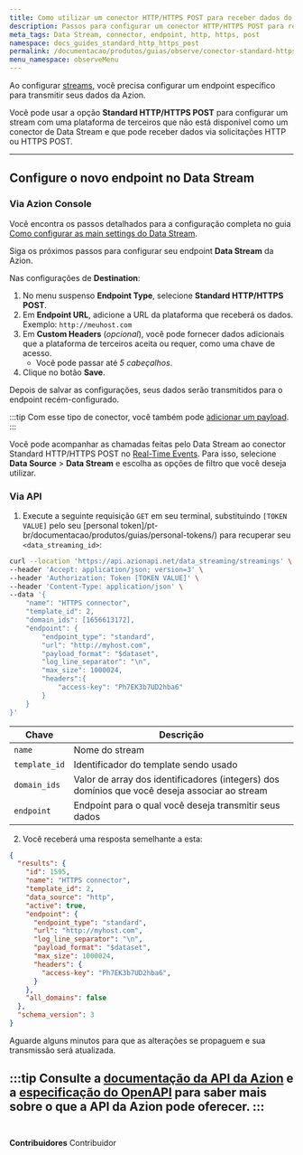 ```yaml
---
title: Como utilizar um conector HTTP/HTTPS POST para receber dados do Data Stream
description: Passos para configurar um conector HTTP/HTTPS POST para receber dados do Data Stream.
meta_tags: Data Stream, connector, endpoint, http, https, post
namespace: docs_guides_standard_http_https_post
permalink: /documentacao/produtos/guias/observe/conector-standard-https-post/
menu_namespace: observeMenu
---
```


Ao configurar [streams](/pt-br/documentacao/produtos/observe/data-stream/), você precisa configurar um endpoint específico para transmitir seus dados da Azion.

Você pode usar a opção **Standard HTTP/HTTPS POST** para configurar um stream com uma plataforma de terceiros que não está disponível como um conector de Data Stream e que pode receber dados via solicitações HTTP ou HTTPS POST.

---

## Configure o novo endpoint no Data Stream

### Via Azion Console

Você encontra os passos detalhados para a configuração completa no guia [Como configurar as main settings do Data Stream](/pt-br/documentacao/produtos/guias/como-usar-data-stream/).

Siga os próximos passos para configurar seu endpoint **Data Stream** da Azion.

Nas configurações de **Destination**:

1. No menu suspenso **Endpoint Type**, selecione **Standard HTTP/HTTPS POST**.
2. Em **Endpoint URL**, adicione a URL da plataforma que receberá os dados. Exemplo: `http://meuhost.com`
3. Em **Custom Headers** (*opcional*), você pode fornecer dados adicionais que a plataforma de terceiros aceita ou requer, como uma chave de acesso.
    - Você pode passar até *5 cabeçalhos*.
4. Clique no botão **Save**.

Depois de salvar as configurações, seus dados serão transmitidos para o endpoint recém-configurado.

:::tip
Com esse tipo de conector, você também pode [adicionar um payload](/pt-br/documentacao/produtos/guias/observe/data-stream-adicionar-payload/).
:::

Você pode acompanhar as chamadas feitas pelo Data Stream ao conector Standard HTTP/HTTPS POST no [Real-Time Events](/pt-br/documentacao/produtos/real-time-events/). Para isso, selecione **Data Source** > **Data Stream** e escolha as opções de filtro que você deseja utilizar.

### Via API

1. Execute a seguinte requisição `GET` em seu terminal, substituindo `[TOKEN VALUE]` pelo seu [personal token]/pt-br/documentacao/produtos/guias/personal-tokens/) para recuperar seu `<data_streaming_id>`:

```bash
curl --location 'https://api.azionapi.net/data_streaming/streamings' \
--header 'Accept: application/json; version=3' \
--header 'Authorization: Token [TOKEN VALUE]' \
--header 'Content-Type: application/json' \
--data '{
    "name": "HTTPS connector",
    "template_id": 2,
    "domain_ids": [1656613172],
    "endpoint": {
        "endpoint_type": "standard",
        "url": "http://myhost.com",
        "payload_format": "$dataset",
        "log_line_separator": "\n",
        "max_size": 1000024,
        "headers":{
            "access-key": "Ph7EK3b7UD2hba6"
        }
    }
}'
```

| Chave | Descrição |
| --- | --- |
| `name` | Nome do stream |
| `template_id` | Identificador do template sendo usado |
| `domain_ids` | Valor de array dos identificadores (integers) dos domínios que você deseja associar ao stream |
| `endpoint` | Endpoint para o qual você deseja transmitir seus dados |

2. Você receberá uma resposta semelhante a esta:

```json
{
  "results": {
    "id": 1595,
    "name": "HTTPS connector",
    "template_id": 2,
    "data_source": "http",
    "active": true,
    "endpoint": {
      "endpoint_type": "standard",
      "url": "http://myhost.com",
      "log_line_separator": "\n",
      "payload_format": "$dataset",
      "max_size": 1000024,
      "headers": {
        "access-key": "Ph7EK3b7UD2hba6",
      }
    },
    "all_domains": false
  },
  "schema_version": 3
}
```

Aguarde alguns minutos para que as alterações se propaguem e sua transmissão será atualizada.

:::tip
Consulte a [documentação da API da Azion](https://api.azion.com/) e a [especificação do OpenAPI](https://github.com/aziontech/azionapi-openapi/) para saber mais sobre o que a API da Azion pode oferecer.
:::
<br /><br />
---

**Contribuidores** <ContributorList>Contribuidor</ContributorList>
